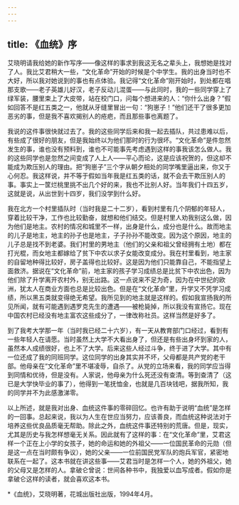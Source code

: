 ```yaml
---
---
---
```

title: 《血统》序
---

艾晓明请我给她的新作写序——像这样的事求到我这无名之辈头上，我想她是找对了人。我比艾君稍大一些，“文化革命”开始的时候是个中学生。我的出身当时也不大好，所以我对她说到的事也有点体验。我记得“文化革命”刚开始时，到处都在唱那支歌——老子英雄儿好汉，老子反动儿混蛋——与此同时，我的一些同学穿上了绿军装，腰里束上了大皮带，站在校门口，问每个想进来的人：“你什么出身？”假如回答不是红五类之一，他就从牙缝里冒出一句：“狗崽子！”他们还干了很多更加恶劣的事，但是我不喜欢揭别人的疮疤，而且那些事也离题了。

我说的这件事很快就过去了。我的这些同学后来和我一起去插队，共过患难以后，有些成了很好的朋友，但是我始终以为他们那时的行为很坏。“文化革命”是件忽然发生的事，谁也没有预料到，谁也不可能事先考虑遇到这样的事我该怎么做人。我的这些同学也是忽然之间变成了人上人——平心而论，这是应该祝贺的，但这却不能成为欺压别人的理由。把“狗崽子”三个字从朝夕相处的同学嘴里逼出来，你又于心何忍。我这样说，并不等于假如当年我是红五类的话，就不会去干欺压别人的事。事实上一筐烂桃里挑不出几个好的来，我也不比别人好。当年我们十四五岁，这就是说，从出世到十四岁，我们没学到什么好。

我在北方一个村里插队时（当时我是二十二岁），看到村里有几个阴郁的年轻人，穿着比较干净，工作也比较勤奋，就想和他们结交。但是村里人劝我别这么做，因为他们是地主。农村的情况和城里不一样，出身是什么，成分也是什么。故而地主的儿子是地主，地主的孙子也是地主，子子孙孙不能改变。因为这个原因，地主的儿子总是找不到老婆。我们村里的男地主（他们的父亲和祖父曾经拥有土地）都在打光棍，而女地主都嫁给了贫下中农以求子女能改变成分。我在村里看到，地主家的自留地种得比较好，房子盖得也比较好。这是因为他们只能靠自己，不能指望上面救济。据说在“文化革命”前，地主家的孩子学习成绩总是比贫下中农出色，因为他们除了升学离开农村外，别无出路。这一点说来不足为奇，因为在中世纪的欧洲，犹太人在商业方面也总是比较出色。但是在“文化革命”里，升学又不凭学习成绩，所以黑五类就变得绝无希望。我所见到的地主就是这样的。假如我宣扬我的所见所闻，就有可能遇到遇罗克先生的遭遇——被枪毙掉，所以我没有宣扬它。现在中国农村已经没有地主富农这些成分了，一律改称社员。这样当然是好多了。

到了我考大学那一年（当时我已经二十六岁），有一天从教育部门口经过，看到有一些年轻人在请愿。当时虽然上大学不大看出身了，但还是有些出身坏到家的人，虽然本人成绩很好，也上不了大学。后来这些人经过斗争，终于进了大学。其中有一位还成了我的同班同学。这位同学的出身其实并不坏，父母都是共产党的老干部。他母亲在“文化革命”里不堪凌辱，自杀了。从党的立场来看，我的同学应当得到同情和优待，但是没有。人家说，他母亲为什么死还没有查清。等到查清了（这已是大学快毕业的事了），他得到一笔抚恤金，也就是几百块钱吧，据我所知，我的同学并不为此感激涕零。

以上所述，就是我对出身、血统这件事的零碎回忆。也许有助于说明“血统”是怎样的一回事。总起来说，我以为人生在世应当努力，应该善良，而血统这种说法对于培养这些优良品质毫无帮助。除此之外，血统这件事还特别的荒唐。但是，现实，尤其是历史与我怎样想毫无关系。因此就有了这样的事：在“文化革命”里，艾君这样一个正在上小学的女孩子，她的命运和她的外祖父——一位国民革命的元勋（但是这一点在当时颇有争议），她的父亲——一位前国民党军队的炮兵军官，紧密地联系在一起了。这本书就在讲这些事——艾君当时是怎样一个人，她的外祖父，她的父母又是怎样的人。拿破仑曾说：世间各种书中，我独爱以血写成者。假如你是拿破仑这样的读者，就会喜欢这本书。

*《血统》，艾晓明著，花城出版社出版，1994年4月。
